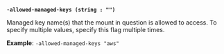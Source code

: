 <a id="secrets-flag-allowed-managed-keys" />

**`-allowed-managed-keys (string : "")`**

Managed key name(s) that the mount in question is allowed to access. To specify 
multiple values, specify this flag multiple times.

**Example**: `-allowed-managed-keys "aws"`
